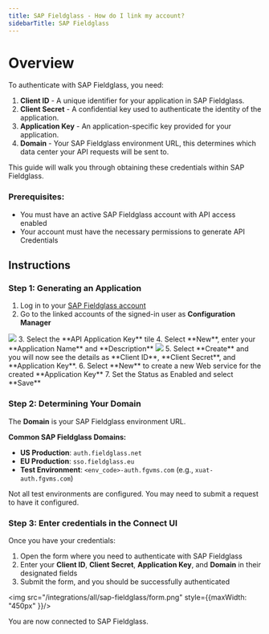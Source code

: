 ```yaml
---
title: SAP Fieldglass - How do I link my account?
sidebarTitle: SAP Fieldglass
---
```


# Overview

To authenticate with SAP Fieldglass, you need:
1. **Client ID** - A unique identifier for your application in SAP Fieldglass.
2. **Client Secret** - A confidential key used to authenticate the identity of the application.
3. **Application Key** - An application-specific key provided for your application.
4. **Domain** - Your SAP Fieldglass environment URL, this determines which data center your API requests will be sent to.

This guide will walk you through obtaining these credentials within SAP Fieldglass.

### Prerequisites:

- You must have an active SAP Fieldglass account with API access enabled
- Your account must have the necessary permissions to generate API Credentials

## Instructions

### Step 1: Generating an Application

1. Log in to your [SAP Fieldglass account](https://www.fieldglass.net/)
2. Go to the linked accounts of the signed-in user as **Configuration Manager**
<img src="/integrations/all/sap-fieldglass/api_application.png"/>
3. Select the **API Application Key** tile
4. Select **New**, enter your **Application Name** and **Description**
<img src="/integrations/all/sap-fieldglass/application_details.png"/>
5. Select **Create** and you will now see the details as **Client ID**, **Client Secret**, and **Application Key**.
6. Select **New** to create a new Web service for the created **Application Key**
7. Set the Status as Enabled and select **Save**


### Step 2: Determining Your Domain

The **Domain** is your SAP Fieldglass environment URL. 

**Common SAP Fieldglass Domains:**
- **US Production**: `auth.fieldglass.net`
- **EU Production**: `sso.fieldglass.eu`
- **Test Environment**: `<env_code>-auth.fgvms.com` (e.g., `xuat-auth.fgvms.com`)

<Note> Not all test environments are configured. You may need to submit a request to have it configured.</Note>

### Step 3: Enter credentials in the Connect UI

Once you have your credentials:
1. Open the form where you need to authenticate with SAP Fieldglass
2. Enter your **Client ID**, **Client Secret**, **Application Key**, and **Domain** in their designated fields
3. Submit the form, and you should be successfully authenticated


<img src="/integrations/all/sap-fieldglass/form.png" style={{maxWidth: "450px" }}/>

You are now connected to SAP Fieldglass.
 